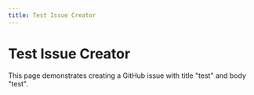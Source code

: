 ```yaml
---
title: Test Issue Creator
---
```




# Test Issue Creator

This page demonstrates creating a GitHub issue with title "test" and body "test".

<IssueCreator />